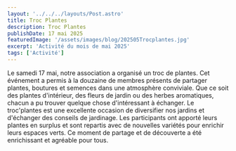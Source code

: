 ---
layout: '../../../layouts/Post.astro'
title: Troc Plantes
description: Troc Plantes
publishDate: 17 mai 2025
featuredImage: '/assets/images/blog/202505Trocplantes.jpg'
excerpt: 'Activité du mois de mai 2025'
tags: ['Activité']
---

Le samedi 17 mai, notre association a organisé un troc de plantes. Cet événement a permis à la douzaine de membres présents de partager plantes, boutures et semences dans une atmosphère conviviale. Que ce soit des plantes d'intérieur, des fleurs de jardin ou des herbes aromatiques, chacun a pu trouver quelque chose d'intéressant à échanger.
Le troc'plantes est une excellente occasion de diversifier nos jardins et d'échanger des conseils de jardinage. Les participants ont apporté leurs plantes en surplus et sont repartis avec de nouvelles variétés pour enrichir leurs espaces verts. 
Ce moment de partage et de découverte a été enrichissant et agréable pour tous.

